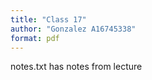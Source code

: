 ```yaml
---
title: "Class 17"
author: "Gonzalez A16745338"
format: pdf
---
```

 
 
 notes.txt has notes from lecture


